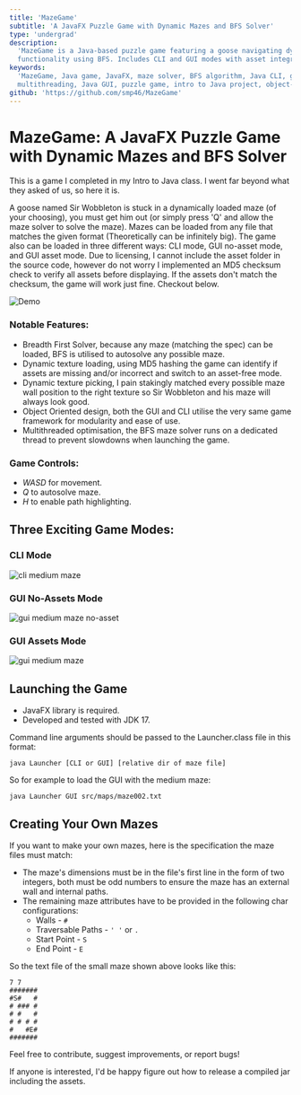 ```yaml
---
title: 'MazeGame'
subtitle: 'A JavaFX Puzzle Game with Dynamic Mazes and BFS Solver'
type: 'undergrad'
description:
  'MazeGame is a Java-based puzzle game featuring a goose navigating dynamic mazes with autosolve
  functionality using BFS. Includes CLI and GUI modes with asset integrity checks.'
keywords:
  'MazeGame, Java game, JavaFX, maze solver, BFS algorithm, Java CLI, game development, Java
  multithreading, Java GUI, puzzle game, intro to Java project, object-oriented programming'
github: 'https://github.com/smp46/MazeGame'
---
```


# MazeGame: A JavaFX Puzzle Game with Dynamic Mazes and BFS Solver

This is a game I completed in my Intro to Java class. I went far beyond what they asked of us, so
here it is.

A goose named Sir Wobbleton is stuck in a dynamically loaded maze (of your choosing), you must get
him out (or simply press 'Q' and allow the maze solver to solve the maze). Mazes can be loaded from
any file that matches the given format (Theoretically can be infinitely big). The game also can be
loaded in three different ways: CLI mode, GUI no-asset mode, and GUI asset mode. Due to licensing, I
cannot include the asset folder in the source code, however do not worry I implemented an MD5
checksum check to verify all assets before displaying. If the assets don't match the checksum, the
game will work just fine. Checkout below.

![Demo](https://cdn.statically.io/gh/smp46/smp46.github.io/nextjs/assets/mazegame/GUI_Assets.gif)

### Notable Features:

- Breadth First Solver, because any maze (matching the spec) can be loaded, BFS is utilised to
  autosolve any possible maze.
- Dynamic texture loading, using MD5 hashing the game can identify if assets are missing and/or
  incorrect and switch to an asset-free mode.
- Dynamic texture picking, I pain stakingly matched every possible maze wall position to the right
  texture so Sir Wobbleton and his maze will always look good.
- Object Oriented design, both the GUI and CLI utilise the very same game framework for modularity
  and ease of use.
- Multithreaded optimisation, the BFS maze solver runs on a dedicated thread to prevent slowdowns
  when launching the game.

### Game Controls:

- _WASD_ for movement.
- _Q_ to autosolve maze.
- _H_ to enable path highlighting.

## Three Exciting Game Modes:

### CLI Mode

![cli medium maze](https://cdn.statically.io/gh/smp46/smp46.github.io/nextjs/assets/mazegame/CLI.png?q=85&f=webp)

### GUI No-Assets Mode

![gui medium maze no-asset](https://cdn.statically.io/gh/smp46/smp46.github.io/nextjs/assets/mazegame/GUI_No_Assets.png?q=85&f=webp)

### GUI Assets Mode

![gui medium maze](https://cdn.statically.io/gh/smp46/smp46.github.io/nextjs/assets/mazegame/GUI_Assets.png?q=85&f=webp)

## Launching the Game

- JavaFX library is required.
- Developed and tested with JDK 17.

Command line arguments should be passed to the Launcher.class file in this format:

`java Launcher [CLI or GUI] [relative dir of maze file]`

So for example to load the GUI with the medium maze:

`java Launcher GUI src/maps/maze002.txt`

## Creating Your Own Mazes

If you want to make your own mazes, here is the specification the maze files must match:

- The maze's dimensions must be in the file's first line in the form of two integers, both must be
  odd numbers to ensure the maze has an external wall and internal paths.
- The remaining maze attributes have to be provided in the following char configurations:
  - Walls - `#`
  - Traversable Paths - `' '` or `.`
  - Start Point - `S`
  - End Point - `E`

So the text file of the small maze shown above looks like this:

```
7 7
#######
#S#   #
# ### #
# #   #
# # # #
#   #E#
#######
```

Feel free to contribute, suggest improvements, or report bugs!

If anyone is interested, I'd be happy figure out how to release a compiled jar including the assets.
